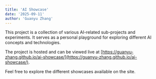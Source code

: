 ```yaml
---
title: 'AI Showcase'
date: '2025-09-11'
author: 'Guanyu Zhang'
---
```


This project is a collection of various AI-related sub-projects and experiments. It serves as a personal playground for exploring different AI concepts and technologies.

The project is hosted and can be viewed live at [https://guanyu-zhang.github.io/ai-showcase/](https://guanyu-zhang.github.io/ai-showcase/).

Feel free to explore the different showcases available on the site.
